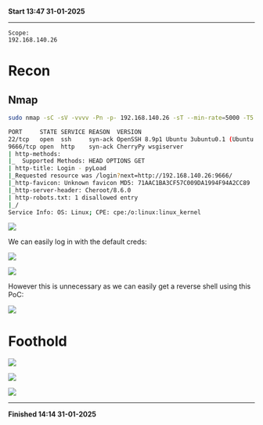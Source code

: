**Start 13:47 31-01-2025**

---
```
Scope:
192.168.140.26
```
# Recon

## Nmap

```bash
sudo nmap -sC -sV -vvvv -Pn -p- 192.168.140.26 -sT --min-rate=5000 -T5

PORT     STATE SERVICE REASON  VERSION
22/tcp   open  ssh     syn-ack OpenSSH 8.9p1 Ubuntu 3ubuntu0.1 (Ubuntu Linux; protocol 2.0)
9666/tcp open  http    syn-ack CherryPy wsgiserver
| http-methods: 
|_  Supported Methods: HEAD OPTIONS GET
| http-title: Login - pyLoad 
|_Requested resource was /login?next=http://192.168.140.26:9666/
|_http-favicon: Unknown favicon MD5: 71AAC1BA3CF57C009DA1994F94A2CC89
|_http-server-header: Cheroot/8.6.0
| http-robots.txt: 1 disallowed entry 
|_/
Service Info: OS: Linux; CPE: cpe:/o:linux:linux_kernel
```

![](../../../assets/eaf5af3aa7b8b6d3e59473aa20ef59f8.png)

We can easily log in with the default creds:

![](../../../assets/665932fee41b42c2fd453d9da07fac56.png)

![](../../../assets/f7196768eff2a34823d1593fd157262a.png)

However this is unnecessary as we can easily get a reverse shell using this PoC:

![](../../../assets/8b71577e820243d02b32b9047d4e1af9.png)


# Foothold

![](../../../assets/6a3c7eec95bd3c12d693579cdcaa14bd.png)

![](../../../assets/0175ccfbb598e42aeb21ac7ffbac51d2.png)

![](../../../assets/4c6cda51e8064d3469d3a087bbddeed1.png)

---

**Finished 14:14 31-01-2025**

[^Links]:  [[OSCP Prep]]